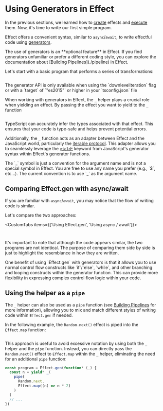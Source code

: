 
# Using Generators in Effect

In the previous sections, we learned how to [create](./creating) effects and [execute](./running) them. Now, it's time to write our first simple program.

Effect offers a convenient syntax, similar to `async`/`await`, to write effectful code using [generators](https://developer.mozilla.org/en-US/docs/Web/JavaScript/Reference/Global_Objects/Generator).

<Idea>
  The use of generators is an **optional feature** in Effect. If you find
  generators unfamiliar or prefer a different coding style, you can explore the
  documentation about [Building Pipelines](./pipeline) in Effect.
</Idea>

Let's start with a basic program that performs a series of transformations:

```ts file=<rootDir>/src/essentials/using-generators/first-program-gen.ts

```

<Warning>
  The generator API is only available when using the `downlevelIteration` flag
  or with a `target` of `"es2015"` or higher in your `tsconfig.json` file
</Warning>

When working with generators in Effect, the `_` helper plays a crucial role when yielding an effect.
By passing the effect you want to yield to the `_` function

```ts /task1/ /task2/ /divide(a, b)/ file=<rootDir>/src/essentials/using-generators/first-program-gen.ts#L16-L22

```

TypeScript can accurately infer the types associated with that effect. This ensures that your code is type-safe and helps prevent potential errors.

Additionally, the `_` function acts as an adapter between Effect and the JavaScript world, particularly the [iterable protocol](https://developer.mozilla.org/en-US/docs/Web/JavaScript/Reference/Iteration_protocols). This adapter allows you to seamlessly leverage the [`yield*`](https://developer.mozilla.org/en-US/docs/Web/JavaScript/Reference/Operators/yield*) keyword from JavaScript's generator syntax within Effect's generator functions.

<Info>
  The `_` symbol is just a convention for the argument name and is not a special
  symbol in Effect. You are free to use any name you prefer (e.g., `$`, etc...).
  The current convention is to use `_` as the argument name.
</Info>

## Comparing Effect.gen with async/await

If you are familiar with `async`/`await`, you may notice that the flow of writing code is similar.

Let's compare the two approaches:

<CustomTabs items={['Using Effect.gen', 'Using async / await']}>
  <Tab>

```ts file=<rootDir>/src/essentials/using-generators/first-program-gen.ts#L3-

```

  </Tab>
  <Tab>

```ts file=<rootDir>/src/essentials/using-generators/first-program-async-await.ts

```

  </Tab>
</CustomTabs>

It's important to note that although the code appears similar, the two programs are not identical. The purpose of comparing them side by side is just to highlight the resemblance in how they are written.

<Idea>
  One benefit of using `Effect.gen` with generators is that it allows you to use
  normal control flow constructs like `if`/`else`, `while`, and other branching
  and looping constructs within the generator function. This can provide more
  flexibility in expressing complex control flow logic within your code.
</Idea>

## Using the helper as a `pipe`

The `_` helper can also be used as a `pipe` function (see [Building Pipelines](./pipeline) for more information), allowing you to mix and match different styles of writing code within `Effect.gen` if needed.

In the following example, the `Random.next()` effect is piped into the `Effect.map` function:

```ts {5-6} file=<rootDir>/src/essentials/using-generators/helper-as-pipe.ts

```

This approach is useful to avoid excessive notation by using both the `_` helper and the `pipe` function. Instead, you can directly pass the `Random.next()` effect to `Effect.map` within the `_` helper, eliminating the need for an additional `pipe` function:

```ts /pipe/ file=<rootDir>/src/essentials/using-generators/helper-as-pipe-redundant-pipe.ts#L3-
const program = Effect.gen(function* (_) {
  const n = yield* _(
    pipe(
      Random.next,
      Effect.map((n) => n * 2)
    )
  )
  // ...
})
```
